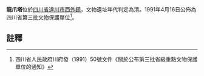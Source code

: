 {{msg:四川省文物保護單位
|名稱 = 龍爪塔
|編號 = 92
|圖片 = 
|級別 = S3
|分類 = 
|時代 = [[清代|清代]]
|地点 = [[四川省|四川省]][[達川市|達川市]][[西外鎮|西外鎮]]
|坐標 =
|登錄 = 1991年4月16日
}}
'''龍爪塔'''位於[[四川省|四川省]][[達川市|達川市]][[西外鎮|西外鎮]]，文物遺址年代判定為清。1991年4月16日公佈為四川省第三批文物保護單位<ref>四川省人民政府川府發（1991）50號文件《關於公布第三批省級重點文物保護單位的通知》</ref>。
==註釋==
{{reflist}}
{{文物保護單位小作品}}
{{達州市境內的四川省文物保護單位}}